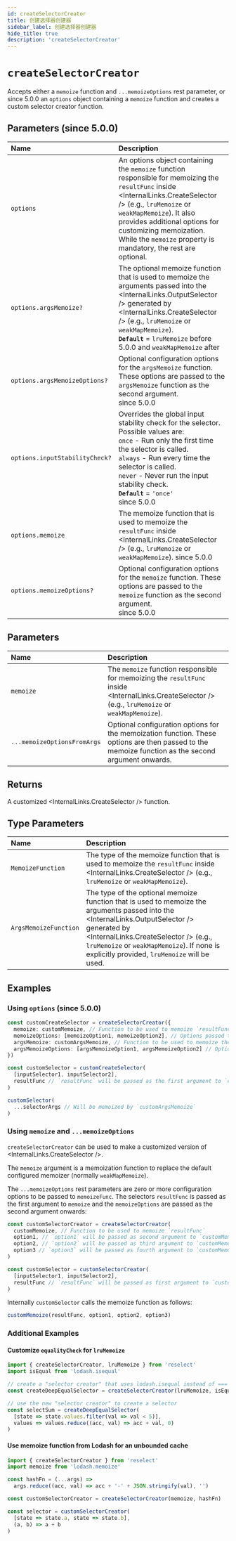 ```yaml
---
id: createSelectorCreator
title: 创建选择器创建器
sidebar_label: 创建选择器创建器
hide_title: true
description: 'createSelectorCreator'
---
```



# `createSelectorCreator`

Accepts either a `memoize` function and `...memoizeOptions` rest parameter, or since 5.0.0 an `options` object containing a `memoize` function and creates a custom selector creator function.

## Parameters (since 5.0.0)

| Name                           | Description                                                                                                                                                                                                                                                                                                         |
| :----------------------------- | :------------------------------------------------------------------------------------------------------------------------------------------------------------------------------------------------------------------------------------------------------------------------------------------------------------------ |
| `options`                      | An options object containing the `memoize` function responsible for memoizing the `resultFunc` inside <InternalLinks.CreateSelector /> (e.g., `lruMemoize` or `weakMapMemoize`). It also provides additional options for customizing memoization. While the `memoize` property is mandatory, the rest are optional. |
| `options.argsMemoize?`         | The optional memoize function that is used to memoize the arguments passed into the <InternalLinks.OutputSelector /> generated by <InternalLinks.CreateSelector /> (e.g., `lruMemoize` or `weakMapMemoize`). <br /> **`Default`** = `lruMemoize` before 5.0.0 and `weakMapMemoize` after                            |
| `options.argsMemoizeOptions?`  | Optional configuration options for the `argsMemoize` function. These options are passed to the `argsMemoize` function as the second argument. <br /> since 5.0.0                                                                                                                                                    |
| `options.inputStabilityCheck?` | Overrides the global input stability check for the selector. Possible values are: <br /> `once` - Run only the first time the selector is called. <br /> `always` - Run every time the selector is called. <br /> `never` - Never run the input stability check. <br /> **`Default`** = `'once'` <br /> since 5.0.0 |
| `options.memoize`              | The memoize function that is used to memoize the `resultFunc` inside <InternalLinks.CreateSelector /> (e.g., `lruMemoize` or `weakMapMemoize`). since 5.0.0                                                                                                                                                         |
| `options.memoizeOptions?`      | Optional configuration options for the `memoize` function. These options are passed to the `memoize` function as the second argument. <br /> since 5.0.0                                                                                                                                                            |

## Parameters

| Name                        | Description                                                                                                                                         |
| :-------------------------- | :-------------------------------------------------------------------------------------------------------------------------------------------------- |
| `memoize`                   | The `memoize` function responsible for memoizing the `resultFunc` inside <InternalLinks.CreateSelector /> (e.g., `lruMemoize` or `weakMapMemoize`). |
| `...memoizeOptionsFromArgs` | Optional configuration options for the memoization function. These options are then passed to the memoize function as the second argument onwards.  |

## Returns

A customized <InternalLinks.CreateSelector /> function.

## Type Parameters

| Name                  | Description                                                                                                                                                                                                                                                                         |
| :-------------------- | :---------------------------------------------------------------------------------------------------------------------------------------------------------------------------------------------------------------------------------------------------------------------------------- |
| `MemoizeFunction`     | The type of the memoize function that is used to memoize the `resultFunc` inside <InternalLinks.CreateSelector /> (e.g., `lruMemoize` or `weakMapMemoize`).                                                                                                                         |
| `ArgsMemoizeFunction` | The type of the optional memoize function that is used to memoize the arguments passed into the <InternalLinks.OutputSelector /> generated by <InternalLinks.CreateSelector /> (e.g., `lruMemoize` or `weakMapMemoize`). If none is explicitly provided, `lruMemoize` will be used. |

## Examples

### Using `options` (since 5.0.0)

```ts
const customCreateSelector = createSelectorCreator({
  memoize: customMemoize, // Function to be used to memoize `resultFunc`
  memoizeOptions: [memoizeOption1, memoizeOption2], // Options passed to `customMemoize` as the second argument onwards
  argsMemoize: customArgsMemoize, // Function to be used to memoize the selector's arguments
  argsMemoizeOptions: [argsMemoizeOption1, argsMemoizeOption2] // Options passed to `customArgsMemoize` as the second argument onwards
})

const customSelector = customCreateSelector(
  [inputSelector1, inputSelector2],
  resultFunc // `resultFunc` will be passed as the first argument to `customMemoize`
)

customSelector(
  ...selectorArgs // Will be memoized by `customArgsMemoize`
)
```

### Using `memoize` and `...memoizeOptions`

`createSelectorCreator` can be used to make a customized version of <InternalLinks.CreateSelector />.

The `memoize` argument is a memoization function to replace the default configured memoizer (normally `weakMapMemoize`).

The `...memoizeOptions` rest parameters are zero or more configuration options to be passed to `memoizeFunc`. The selectors `resultFunc` is passed as the first argument to `memoize` and the `memoizeOptions` are passed as the second argument onwards:

```ts
const customSelectorCreator = createSelectorCreator(
  customMemoize, // Function to be used to memoize `resultFunc`
  option1, // `option1` will be passed as second argument to `customMemoize`
  option2, // `option2` will be passed as third argument to `customMemoize`
  option3 // `option3` will be passed as fourth argument to `customMemoize`
)

const customSelector = customSelectorCreator(
  [inputSelector1, inputSelector2],
  resultFunc // `resultFunc` will be passed as first argument to `customMemoize`
)
```

Internally `customSelector` calls the memoize function as follows:

```ts
customMemoize(resultFunc, option1, option2, option3)
```

### Additional Examples

#### Customize `equalityCheck` for `lruMemoize`

```js
import { createSelectorCreator, lruMemoize } from 'reselect'
import isEqual from 'lodash.isequal'

// create a "selector creator" that uses lodash.isequal instead of ===
const createDeepEqualSelector = createSelectorCreator(lruMemoize, isEqual)

// use the new "selector creator" to create a selector
const selectSum = createDeepEqualSelector(
  [state => state.values.filter(val => val < 5)],
  values => values.reduce((acc, val) => acc + val, 0)
)
```

#### Use memoize function from Lodash for an unbounded cache

```js
import { createSelectorCreator } from 'reselect'
import memoize from 'lodash.memoize'

const hashFn = (...args) =>
  args.reduce((acc, val) => acc + '-' + JSON.stringify(val), '')

const customSelectorCreator = createSelectorCreator(memoize, hashFn)

const selector = customSelectorCreator(
  [state => state.a, state => state.b],
  (a, b) => a + b
)
```
